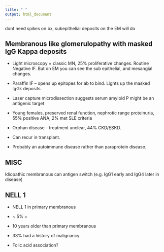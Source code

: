 ```yaml
---
title: " "
output: html_document
---
```

dont need spikes on bx, subepithelial deposits on the EM will do

## Membranous like glomerulopathy with masked IgG Kappa deposits

-   Light microscopy = classic MN, 25% proliferative changes. Routine Negative IF. But on EM you can see the sub epithelial, and mesangial changes.

-   Paraffin IF – opens up epitopes for ab to bind. Lights up the masked IgGk deposits.
-   Laser capture microdissection suggests serum amyloid P might be an antigenic target
-   Young females, preserved renal function, nephrotic range proteinuria, 55% positive ANA, 2% met SLE criteria
-   Orphan disease - treatment unclear, 44% CKD/ESKD.
-   Can recur in transplant.
-   Probably an autoimmune disease rather than paraprotein disease.

## MISC

Idiopathic membranous can antigen switch (e.g. IgG1 early and IgG4 later in disease)

## NELL 1

-   NELL 1 in primary membranous

-   \~ 5% +

-   10 years older than primary membranous

-   33% had a history of malignancy

-   Folic acid association? 




